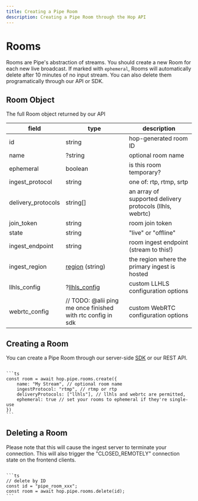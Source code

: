```yaml
---
title: Creating a Pipe Room
description: Creating a Pipe Room through the Hop API
---
```



# Rooms

Rooms are Pipe's abstraction of streams. You should create a new Room for each new live broadcast. If marked with `ephemeral`, Rooms will automatically delete after 10 minutes of no input stream. You can also delete them programatically through our API or SDK.

## Room Object

The full Room object returned by our API

| field | type | description |
| ----- | ---- | ----------- |
| id | string | hop-generated room ID |
| name | ?string | optional room name |
| ephemeral | boolean | is this room temporary? |
| ingest_protocol | string | one of: rtp, rtmp, srtp |
| delivery_protocols | string[] | an array of supported delivery protocols (llhls, webrtc)  |
| join_token | string | room join token |
| state| string | "live" or "offline" |
| ingest_endpoint | string | room ingest endpoint (stream to this!) |
| ingest_region | [region](/reference/regions) (string) | the region where the primary ingest is hosted|
| llhls_config | ?[llhls_config](/pipe/protocols/llhls#llhls-configuration-object) | custom LLHLS configuration options |
| webrtc_config | // TODO: @alii ping me once finished with rtc config in sdk | custom WebRTC configuration options |

## Creating a Room

You can create a Pipe Room through our server-side [SDK](https://www.npmjs.com/package/@onehop/client) or our REST API.

<Code>
```ts
const room = await hop.pipe.rooms.create({
	name: "My Stream", // optional room name
	ingestProtocol: "rtmp", // rtmp or rtp
	deliveryProtocols: ["llhls"], // llhls and webrtc are permitted,
	ephemeral: true // set your rooms to ephemeral if they're single-use
})
```
</Code>


## Deleting a Room

Please note that this will cause the ingest server to terminate your connection. This will also trigger the "CLOSED_REMOTELY" connection state on the frontend clients.

<Code>
```ts
// delete by ID
const id = "pipe_room_xxx";
const room = await hop.pipe.rooms.delete(id);
```
</Code>